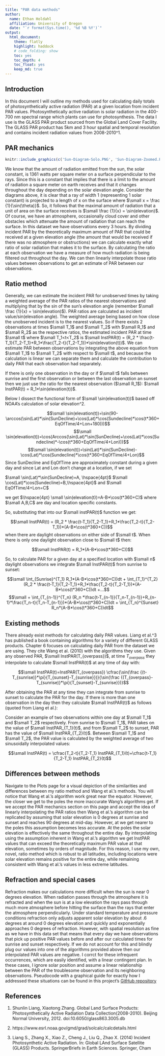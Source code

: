 ```yaml
---
title: "PAR data methods"
author: 
  name: Ethan Holdahl
  affiliation: University of Oregon
  date: "`r format(Sys.time(), '%d %B %Y')`"
output: 
  html_document:
    theme: flatly
    highlight: haddock 
    # code_folding: show
    toc: yes
    toc_depth: 4
    toc_float: yes
    keep_md: true
---
```


## Introduction

In this document I will outline my methods used for calculating daily totals of photosynthetically active radiation (PAR) at a given location from incident PAR values. Photosynthetically active radiation is solar radiation in the 400-700 nm spectral range which plants can use for photosynthesis. The data I use is the GLASS PAR product sourced from the Global Land Cover Facility. The GLASS PAR product has 5km and 3 hour spatial and temporal resolution and contains incident radiation values from 2008-2010^1.

## PAR mechanics

```r
knitr::include_graphics(c('Sun-Diagram-Solo.PNG', 'Sun-Diagram-Zoomed.PNG'))
```

We know that the amount of radiation emitted from the sun, the solar constant, is 1361 watts per square meter on a surface perpendicular to the rays. Since this is a constant that implies that there is a limit to the amount of radiation a square meter on earth receives and that it changes throughout the day depending on the solar elevation angle. Consider the diagrams above, it is clear that a ray of width 1 (representing 1 solar constant) is projected to a length of x on the surface where $\small x = \frac {1}{\sin(\theta)}$. So, it follows that the maximal amount of radiation that a unit of area on the surface receives is $\small \frac {1}{x} = \sin(elevation)$. Of course, we have an atmosphere, occasionally cloud cover and other obstacles which attenuate the amount of radiation that can reach the surface. In this dataset we have observations every 3 hours. By dividing incident PAR by the theoretically maximum amount of PAR that could be received at a given elevation angle (the amount that would be received if there was no atmosphere or obstructions) we can calculate exactly what ratio of solar radiation that makes it to the surface. By calculating the ratio at each observation we have a measure of how much radiation is being filtered out throughout the day. We can then linearly interpolate those ratio values between observations to get an estimate of PAR between our observations.

## Ratio method

Generally, we can estimate the incident PAR for unobserved times by taking a weighted average of the PAR ratios of the nearest observations and multiplying that by the sin of the sun's elevation angle (remember $\small \frac {1}{x} = \sin(elevation)$). PAR ratios are calculated as incident value/sin(elevation angle). The weighted average being based on how close the unobserved incident is to the nearest values. So if there exists 2 observations at times $\small T_1$ and $\small T_2$ with $\small R_1$ and $\small R_2$ as the respective ratios, the estimated incident PAR at time $\small t$ where $\small T_1<t<T_2$ is $\small InstPAR(t) = (R_2 * \frac{t-T_1}{T_2-T_1}+R_1*\frac{T_2-t}{T_2-T_1})*\sin(elevation(t))$. We can estimate PAR between observations by integrating the above equation from $\small T_1$ to $\small T_2$ with respect to $\small t$, and because the calculation is linear we can separate them and calculate the contribution to daily PAR that each observation had separately.

If there is only one observation in the day or if $\small t$ falls between sunrise and the first observation or between the last observation an sunset then we just use the ratio for the nearest observation ($\small R_1$): $\small InstPAR(t) = R_1*\sin(elevation(t))$.

Below I dissect the functional form of $\small \sin(elevation(t))$ based off NOAA's calculation of solar elevation^2.

$$\small \sin(elevation(t))=\sin(90-\arccos(\sin(Lat)*\sin(SunDecline)+\cos(Lat)*\cos(Sundecline)*\cos(t*360+EqOfTime/4+Lon+180)))$$
$$\small \sin(elevation(t))=\cos(Arccos(\sin(Lat)*\sin(SunDecline)+\cos(Lat)*\cos(Sundecline)*-\cos(t*360+EqOfTime/4+Lon)))$$
$$\small \sin(elevation(t))=\sin(Lat)*\sin(SunDecline)-\cos(Lat)*\cos(Sundecline)*\cos(t*360+EqOfTime/4+Lon)$$
Since SunDecline and EqOfTime are approximately constant during a given day and since Lat and Lon don't change at a location, if we set 

  $\small \sin(Lat)*\sin(SunDecline)=A, \hspace{4pt}$ $\small \cos(Lat)*\cos(Sundecline)=B,\hspace{4pt}$ and $\small EqOfTime/4+Lon=C$

we get $\hspace{4pt} \small \sin(elevation(t))=A-B*\cos(t*360+C)$ where $\small A,B,C$ are day and location specific constants.

So, substituting that into our $\small instPAR(t)$ function we get:

$$\small InstPAR(t) = (R_2 * \frac{t-T_1}{T_2-T_1}+R_1*\frac{T_2-t}{T_2-T_1})*(A-B*\cos(t*360+C))$$
when there are daylight observations on either side of $\small t$. When there is only one daylight observation close to $\small t$ then:

$$\small InstPAR(t) = R_1*(A-B*\cos(t*360+C))$$

So, to calculate PAR for a given day at a specified location with $\small n$ daylight observations we integrate $\small InstPAR(t)$ from sunrise to sunset:

$$\small \int_{Sunrise}^{T_1} R_1*(A-B*\cos(t*360+C))dt + \int_{T_1}^{T_2} (R_2 * \frac{t-T_1}{T_2-T_1}+R_1*\frac{T_2-t}{T_2-T_1})*(A-B*\cos(t*360+C))dt +...$$
$$\small + \int_{T_{n-1}}^{T_n} (R_n *\frac{t-T_{n-1}}{T_n-T_{n-1}}+R_{n-1}*\frac{T_n-t}{T_n-T_{n-1}})*(A-B*\cos(t*360+C))dt + \int_{T_n}^{Sunset} R_n*(A-B*\cos(t*360+C))dt$$


## Existing methods

There already exist methods for calculating daily PAR values. Liang et al.^3 has published a book containing algorithms for a variety of different GLASS products. Chapter 6 focuses on calculating daily PAR from the dataset we are using. They cite Wang et al. (2010) with the algorithms they use. Given any observed PAR, $\small InstPAR(T_{overpass})$, at time $T_{overpass}$ they interpolate to calculate $\small InstPAR(t)$ at any time of day with:

$$\small InstPAR(t)=InstPAR(T_{overpass}) \cfrac{\sin(\frac {(t-T_{sunrise)}*\pi}{T_{sunset}-T_{sunrise}})}{\sin(\frac {(T_{overpass}-T_{sunrise)}*\pi}{T_{sunset}-T_{sunrise}})}$$

After obtaining the PAR at any time they can integrate from sunrise to sunset to calculate the PAR for the day. If there is more than one observation in the day then they calculate $\small InstPAR(t)$ as follows (quoted from Liang et al.):

Consider an example of two observations within one day at $\small T_1$ and $\small T_2$ respectively. From sunrise to $\small T_1$, PAR takes on the value of $\small InstPAR_{T_1}(t)$, and from $\small T_2$ to sunset, PAR has the value of $\small InstPAR_{T_2}(t)$. Between $\small T_1$ and $\small T_2$, the PAR value is calculated by the weighted average of two sinusoidally interpolated values:
 
$$\small InstPAR(t) = \cfrac{T_2-t}{T_2-T_1} InstPAR_{T_1}(t)+\cfrac{t-T_1}{T_2-T_1} InstPAR_{T_2}(t)$$

## Differences between methods

Navigate to the Plots page for a visual depiction of the similarities and differences between my ratio method and Wang et al.'s methods. You will notice that Wang et al.'s algorithm work great near the equator. However, the closer we get to the poles the more inaccurate Wang's algorithms get. If we accept the PAR mechanics section on this page and accept the idea of linearly interpolating the PAR ratios then Wang et al.'s algorithm can be replicated by assuming that solar elevation is 0 degrees at sunrise and sunset and reaches 90 degrees at mid-day. However, at we get nearer to the poles this assumption becomes less accurate. At the poles the solar elevation is effectively the same throughout the entire day. By interpolating using the assumption inherent in Wang et al.'s algorithm we get InstPAR values that can exceed the theoretically maximum PAR value at that elevation, sometimes by orders of magnitude. For this reason, I use my own, novel, ratio method which is robust to all latitudes, including locations were solar elevation remains positive for the entire day, while remaining consistent with Wang et al.'s values in less extreme latitudes.

## Refraction and special cases

Refraction makes our calculations more difficult when the sun is near 0 degrees elevation. When radiation passes through the atmosphere it is refracted and when the sun is at a low elevation the rays pass through much more atmosphere before hitting the surface than the rays that enter the atmosphere perpendicularly. Under standard temperature and pressure conditions refraction only adjusts apparent solar elevation by about .6 degrees at around 0 degrees elevation and quickly and exponentially approaches 0 degrees of refraction. However, with spatial resolution as fine as we have in this data set that means that every day we have observations that pick up positive PAR values before and after our calculated times for sunrise and sunset respectively. If we do not account for this and blindly plug our values into one of the algorithms provided above then our interpolated PAR values are negative. I corrct for these infrequent occurrences, which are easily identified, with a linear contingent plan. In these cases, I ignore solar position and assume a linear relationship between the PAR of the troublesome observation and its neighboring observations. Pseudocode with a graphical guide for exactly how I addressed these situations can be found in this project's [GitHub repository](https://github.com/ethanholdahl/PAR-Daily-Average)

## References

1. Shunlin Liang, Xiaotong Zhang. Global Land Surface Products: Photosynthetically Active Radiation Data Collection(2008-2010). Beijing Normal University, 2012. doi:10.6050/glass863.3005.db

2. https://www.esrl.noaa.gov/gmd/grad/solcalc/calcdetails.html

3. Liang S., Zhang X., Xiao Z., Cheng J., Liu Q., Zhao X. (2014) Incident Photosynthetic Active Radiation. In: Global LAnd Surface Satellite (GLASS) Products. SpringerBriefs in Earth Sciences. Springer, Cham
